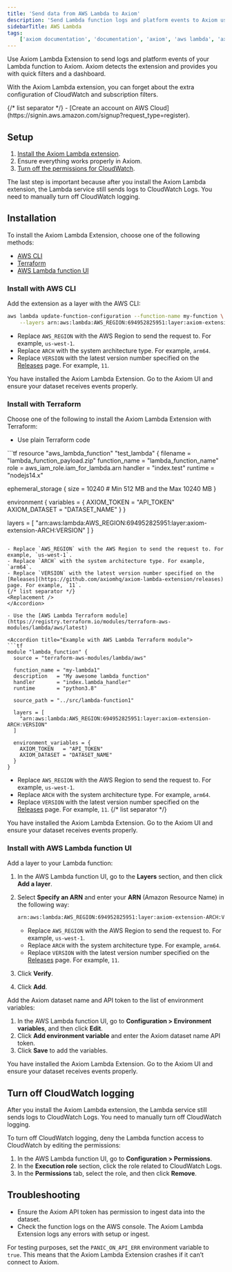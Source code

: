 ```yaml
---
title: 'Send data from AWS Lambda to Axiom'
description: 'Send Lambda function logs and platform events to Axiom using the quick filters dashboard.'
sidebarTitle: AWS Lambda
tags:
    ['axiom documentation', 'documentation', 'axiom', 'aws lambda', 'axiom lambda extension', 'cloudwatch subscription filters', 'terraform', 'lambda function layer', 'environment variables']
---
```


Use Axiom Lambda Extension to send logs and platform events of your Lambda function to Axiom. Axiom detects the extension and provides you with quick filters and a dashboard.

With the Axiom Lambda extension, you can forget about the extra configuration of CloudWatch and subscription filters.


<Prerequisites />
{/* list separator */}
- [Create an account on AWS Cloud](https://signin.aws.amazon.com/signup?request_type=register).

## Setup

1. [Install the Axiom Lambda extension](#installation).
1. Ensure everything works properly in Axiom.
1. [Turn off the permissions for CloudWatch](#turn-off-cloudwatch-logging).

The last step is important because after you install the Axiom Lambda extension, the Lambda service still sends logs to CloudWatch Logs. You need to manually turn off CloudWatch logging.

## Installation

To install the Axiom Lambda Extension, choose one of the following methods:

- [AWS CLI](#install-with-aws-cli)
- [Terraform](#install-with-terraform)
- [AWS Lambda function UI](#install-with-aws-lambda-function-ui)

### Install with AWS CLI

Add the extension as a layer with the AWS CLI:

```bash
aws lambda update-function-configuration --function-name my-function \
    --layers arn:aws:lambda:AWS_REGION:694952825951:layer:axiom-extension-ARCH:VERSION
```

- Replace `AWS_REGION` with the AWS Region to send the request to. For example, `us-west-1`.
- Replace `ARCH` with the system architecture type. For example, `arm64`.
- Replace `VERSION` with the latest version number specified on the [Releases](https://github.com/axiomhq/axiom-lambda-extension/releases) page. For example, `11`.

You have installed the Axiom Lambda Extension. Go to the Axiom UI and ensure your dataset receives events properly.

### Install with Terraform

Choose one of the following to install the Axiom Lambda Extension with Terraform:

- Use plain Terraform code

<Accordion title="Example with plain Terraform code">
```tf
resource "aws_lambda_function" "test_lambda" {
  filename      = "lambda_function_payload.zip"
  function_name = "lambda_function_name"
  role          = aws_iam_role.iam_for_lambda.arn
  handler       = "index.test"
  runtime       = "nodejs14.x"

  ephemeral_storage {
    size = 10240 # Min 512 MB and the Max 10240 MB
  }

  environment {
    variables = {
      AXIOM_TOKEN   = "API_TOKEN"
      AXIOM_DATASET = "DATASET_NAME"
    }
  }

  layers = [
    "arn:aws:lambda:AWS_REGION:694952825951:layer:axiom-extension-ARCH:VERSION"
  ]
}
```

- Replace `AWS_REGION` with the AWS Region to send the request to. For example, `us-west-1`.
- Replace `ARCH` with the system architecture type. For example, `arm64`.
- Replace `VERSION` with the latest version number specified on the [Releases](https://github.com/axiomhq/axiom-lambda-extension/releases) page. For example, `11`.
{/* list separator */}
<Replacement />
</Accordion>

- Use the [AWS Lambda Terraform module](https://registry.terraform.io/modules/terraform-aws-modules/lambda/aws/latest)

<Accordion title="Example with AWS Lambda Terraform module">
```tf
module "lambda_function" {
  source = "terraform-aws-modules/lambda/aws"

  function_name = "my-lambda1"
  description   = "My awesome lambda function"
  handler       = "index.lambda_handler"
  runtime       = "python3.8"

  source_path = "../src/lambda-function1"

  layers = [
    "arn:aws:lambda:AWS_REGION:694952825951:layer:axiom-extension-ARCH:VERSION"
  ]

  environment_variables = {
    AXIOM_TOKEN   = "API_TOKEN"
    AXIOM_DATASET = "DATASET_NAME"
  }
}
```

- Replace `AWS_REGION` with the AWS Region to send the request to. For example, `us-west-1`.
- Replace `ARCH` with the system architecture type. For example, `arm64`.
- Replace `VERSION` with the latest version number specified on the [Releases](https://github.com/axiomhq/axiom-lambda-extension/releases) page. For example, `11`.
{/* list separator */}
<Replacement />
</Accordion>

You have installed the Axiom Lambda Extension. Go to the Axiom UI and ensure your dataset receives events properly.

### Install with AWS Lambda function UI

<Steps>
<Step>
Add a layer to your Lambda function:

1. In the AWS Lambda function UI, go to the **Layers** section, and then click **Add a layer**.
1. Select **Specify an ARN** and enter your **ARN** (Amazon Resource Name) in the following way:

    ```bash
    arn:aws:lambda:AWS_REGION:694952825951:layer:axiom-extension-ARCH:VERSION
    ```

    - Replace `AWS_REGION` with the AWS Region to send the request to. For example, `us-west-1`.
    - Replace `ARCH` with the system architecture type. For example, `arm64`.
    - Replace `VERSION` with the latest version number specified on the [Releases](https://github.com/axiomhq/axiom-lambda-extension/releases) page. For example, `11`.

1. Click **Verify**.
1. Click **Add**.
</Step>
<Step>
  Add the Axiom dataset name and API token to the list of environment variables:

  1. In the AWS Lambda function UI, go to **Configuration > Environment variables**, and then click **Edit**.
  1. Click **Add environment variable** and enter the Axiom dataset name API token.
  3. Click **Save** to add the variables.
</Step>
</Steps>

You have installed the Axiom Lambda Extension. Go to the Axiom UI and ensure your dataset receives events properly.

## Turn off CloudWatch logging

After you install the Axiom Lambda extension, the Lambda service still sends logs to CloudWatch Logs. You need to manually turn off CloudWatch logging.

To turn off CloudWatch logging, deny the Lambda function access to CloudWatch by editing the permissions:

1. In the AWS Lambda function UI, go to **Configuration > Permissions**.
1. In the **Execution role** section, click the role related to CloudWatch Logs.
1. In the **Permissions** tab, select the role, and then click **Remove**.

## Troubleshooting

- Ensure the Axiom API token has permission to ingest data into the dataset.
- Check the function logs on the AWS console. The Axiom Lambda Extension logs any errors with setup or ingest.

For testing purposes, set the `PANIC_ON_API_ERR` environment variable to `true`. This means that the Axiom Lambda Extension crashes if it can’t connect to Axiom.